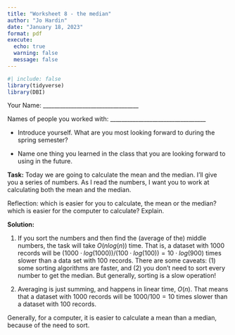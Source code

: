 ```yaml
---
title: "Worksheet 8 - the median"
author: "Jo Hardin"
date: "January 18, 2023"
format: pdf
execute:
  echo: true
  warning: false
  message: false
---
```


```r
#| include: false
library(tidyverse)
library(DBI)
```



Your Name: \_\_\_\_\_\_\_\_\_\_\_\_\_\_\_\_\_\_\_\_\_\_\_\_\_\_\_\_\_\_\_\_\_\_   


Names of people you worked with:  \_\_\_\_\_\_\_\_\_\_\_\_\_\_\_\_\_\_\_\_\_\_\_\_\_\_\_\_\_\_\_\_\_\_   

* Introduce yourself.  What are you most looking forward to during the spring semester?

* Name one thing you learned in the class that you are looking forward to using in the future.

\medskip

**Task:**
Today we are going to calculate the mean and the median.  I'll give you a series of numbers.  As I read the numbers, I want you to work at calculating both the mean and the median.


Reflection:  which is easier for you to calculate, the mean or the median?  which is easier for the computer to calculate?  Explain.


\newpage

**Solution:**

1. If you sort the numbers and then find the (average of the) middle numbers, the task will take $O(nlog(n))$ time.  That is, a dataset with 1000 records will be $(1000 \cdot log(1000)) / (100 \cdot log(100)) = 10 \cdot log(900)$ times slower than a data set with 100 records.  There are some caveats:  (1) some sorting algorithms are faster, and (2) you don't need to sort every number to get the median.  But generally, sorting is a slow operation!

2. Averaging is just summing, and happens in linear time, $O(n)$.  That means that a dataset with 1000 records will be $1000/100 = 10$ times slower than a dataset with 100 records.

Generally, for a computer, it is easier to calculate a mean than a median, because of the need to sort.
